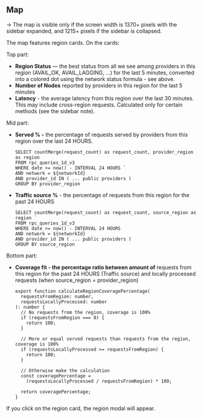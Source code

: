 ## Map

→ The map is visible only if the screen width is 1370+ pixels with the sidebar expanded, and 1215+ pixels if the sidebar is collapsed.

The map features region cards. On the cards:

Top part:

- **Region Status** — the best status from all we see among providers in this region (AVAIL_OK, AVAIL_LAGGING, ...) for the last 5 minutes, converted into a colored dot using the network status formula - see above.
- **Number of Nodes** reported by providers in this region for the last 5 minutes
- **Latency** - the average latency from this region over the last 30 minutes. This may include cross-region requests. Calculated only for certain methods (see the sidebar note).

Mid part:

- **Served % -** the percentage of requests served by providers from this region over the last 24 HOURS.

    ```
    SELECT countMerge(request_count) as request_count, provider_region as region
    FROM rpc_queries_1d_v3
    WHERE date >= now() - INTERVAL 24 HOURS `
    AND network = ${networkId}
    AND provider_id IN ( ... public providers )
    GROUP BY provider_region
    ```

- **Traffic source %** - the percentage of requests from this region for the past 24 HOURS

    ```
    SELECT countMerge(request_count) as request_count, source_region as region `
    FROM rpc_queries_1d_v3
    WHERE date >= now() - INTERVAL 24 HOURS
    AND network = ${networkId}
    AND provider_id IN ( ... public providers )
    GROUP BY source_region
    ```


Bottom part:

- **Coverage fit - the percentage ratio between amount of** requests from this region for the past 24 HOURS (Traffic source) and locally processed requests (when source_region = provider_region)

    ```tsx
    export function calculateRegionCoveragePercentage(
      requestsFromRegion: number,
      requestsLocallyProcessed: number
    ): number {
      // No requests from the region, coverage is 100%
      if (requestsFromRegion === 0) {
        return 100;
      }

      // More or equal served requests than requests from the region, coverage is 100%
      if (requestsLocallyProcessed >= requestsFromRegion) {
        return 100;
      }

      // Otherwise make the calculation
      const coveragePercentage =
        (requestsLocallyProcessed / requestsFromRegion) * 100;

      return coveragePercentage;
    }
    ```


If you click on the region card, the region modal will appear.